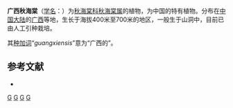 {{Speciesbox
| taxon = Begonia guangxiensis
| authority = [[C.Y.Wu|C.Y.Wu]], 1997
}}

'''广西秋海棠'''（[[学名|学名]]：{{lang|la|''Begonia guangxiensis''}}）为[[秋海棠科|秋海棠科]][[秋海棠属|秋海棠属]]的植物，为中国的特有植物。分布在[[中国大陆|中国大陆]]的[[广西|广西]]等地，生长于海拔400米至700米的地区，一般生于山洞中，目前已由人工引种栽培。

其[[种加词|种加词]]“''guangxiensis''”意为“广西的”。

== 参考文献 ==
<div class="references-small">
* {{cite web| url =http://www.bioinfo.cn/db05/KmzwSpecies.php?action=view&id=1660| title =广西秋海棠| work =《中国高等植物数据库全库》| publisher =中国科学院微生物研究所| author =昆明植物研究所| accessdate =2009-02-22| deadurl =yes| archiveurl =https://web.archive.org/web/20160305064258/http://www.bioinfo.cn/db05/KmzwSpecies.php?action=view&id=1660| archivedate =2016-03-05}}
</div>
{{Taxonbar|from=Q11062487}}

[[Category:秋海棠属|G]]
[[Category:中国特有植物|G]]
[[Category:广西植物|G]]
[[Category:1997年描述的植物|G]]


{{植物小作品}}